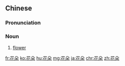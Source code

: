 ==Chinese==
{{zh-forms}}

===Pronunciation===
{{zh-pron
|m=huāduǒ
|c=faa1 do2
|cat=n
}}

===Noun===
{{zh-noun}}

# [[flower]]

{{zh-cat|Intermediate}}

[[fr:花朵]]
[[ko:花朵]]
[[hu:花朵]]
[[mg:花朵]]
[[ja:花朵]]
[[chr:花朵]]
[[zh:花朵]]